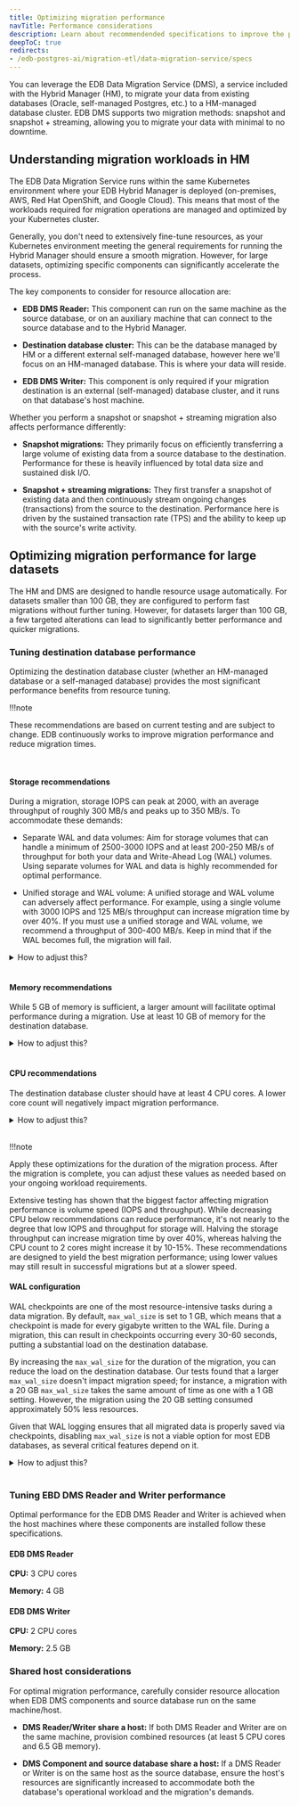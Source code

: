 ```yaml
---
title: Optimizing migration performance
navTitle: Performance considerations
description: Learn about recommendended specifications to improve the performance and speed of database migrations using EDB Hybrid Manager.
deepToC: true
redirects:
- /edb-postgres-ai/migration-etl/data-migration-service/specs
---
```


You can leverage the EDB Data Migration Service (DMS), a service included with the Hybrid Manager (HM), to migrate your data from existing databases (Oracle, self-managed Postgres, etc.) to a HM-managed database cluster. EDB DMS supports two migration methods: snapshot and snapshot + streaming, allowing you to migrate your data with minimal to no downtime.

## Understanding migration workloads in HM

The EDB Data Migration Service runs within the same Kubernetes environment where your EDB Hybrid Manager is deployed (on-premises, AWS, Red Hat OpenShift, and Google Cloud). This means that most of the workloads required for migration operations are managed and optimized by your Kubernetes cluster.

Generally, you don't need to extensively fine-tune resources, as your Kubernetes environment meeting the general requirements for running the Hybrid Manager should ensure a smooth migration. However, for large datasets, optimizing specific components can significantly accelerate the process. 

The key components to consider for resource allocation are:

-   **EDB DMS Reader:** This component can run on the same machine as the source database, or on an auxiliary machine that can connect to the source database and to the Hybrid Manager.

-   **Destination database cluster:** This can be the database managed by HM or a different external self-managed database, however here we'll focus on an HM-managed database. This is where your data will reside.

-   **EDB DMS Writer:** This component is only required if your migration destination is an external (self-managed) database cluster, and it runs on that database's host machine.

Whether you perform a snapshot or snapshot + streaming migration also affects performance differently: 

-   **Snapshot migrations:** They primarily focus on efficiently transferring a large volume of existing data from a source database to the destination. Performance for these is heavily influenced by total data size and sustained disk I/O.

-   **Snapshot + streaming migrations:** They first transfer a snapshot of existing data and then continuously stream ongoing changes (transactions) from the source to the destination. Performance here is driven by the sustained transaction rate (TPS) and the ability to keep up with the source's write activity.

## Optimizing migration performance for large datasets

The HM and DMS are designed to handle resource usage automatically. For datasets smaller than 100 GB, they are configured to perform fast migrations without further tuning. However, for datasets larger than 100 GB, a few targeted alterations can lead to significantly better performance and quicker migrations.

### Tuning destination database performance

Optimizing the destination database cluster (whether an HM-managed database or a self-managed database) provides the most significant performance benefits from resource tuning.

!!!note

   These recommendations are based on current testing and are subject to change. EDB continuously works to improve migration performance and reduce migration times.

<br/>

#### Storage recommendations

During a migration, storage IOPS can peak at 2000, with an average throughput of roughly 300 MB/s and peaks up to 350 MB/s. To accommodate these demands:

-   Separate WAL and data volumes: Aim for storage volumes that can handle a minimum of 2500-3000 IOPS and at least 200-250 MB/s of throughput for both your data and Write-Ahead Log (WAL) volumes. Using separate volumes for WAL and data is highly recommended for optimal performance.

-   Unified storage and WAL volume: A unified storage and WAL volume can adversely affect performance. For example, using a single volume with 3000 IOPS and 125 MB/s throughput can increase migration time by over 40%. If you must use a unified storage and WAL volume, we recommend a throughput of 300-400 MB/s. Keep in mind that if the WAL becomes full, the migration will fail.

<details><summary>How to adjust this?</summary>

For HM-managed database clusters: 

-   Adjust WAL and data volume allocation by [editing](/edb-postgres-ai/latest/hybrid-manager/using_hybrid_manager/cluster_management/manage-clusters/edit-clusters/#editing-a-cluster) your cluster's **Storage**. 

-   By default, HM-managed clusters use separate volumes for data and WAL volumes, but if you unselected the **Use a separate storage volume for Write-Ahead Logs** option during cluster creation, you won't be able to enable this setting post creation. 

-   Volume speeds (IOPS or throughput) are determined by the cluster's underlying infrastructure. When migrating to an HM-managed database cluster, the specific storage classes available for your cluster, and their associated IOPS and throughput characteristics, are determined by your HM administrator (and the underlying cloud or on-premise environment). Therefore, review the storage options available for your clusters and work with your HM administrators to ensure the selected storage meets the recommended performance criteria. For more information on cloud provider infrastructure provisioning, see [Request Amazon EBS volume modifications](https://docs.aws.amazon.com/ebs/latest/userguide/requesting-ebs-volume-modifications.html) or [Google Cloud - About Persistent Disk performance](https://cloud.google.com/compute/docs/disks/performance). 

</details>

<br/>

#### Memory recommendations

While 5 GB of memory is sufficient, a larger amount will facilitate optimal performance during a migration. Use at least 10 GB of memory for the destination database.

<details><summary>How to adjust this?</summary>

For HM-managed database clusters: 

-   Adjust memory allocation by [editing](/edb-postgres-ai/latest/hybrid-manager/using_hybrid_manager/cluster_management/manage-clusters/edit-clusters/#editing-a-cluster) your cluster's **Cluster Settings** > **Instance size**.

-   Additionally, you can also adjust the `shared_buffers`, `effective_cache_size` and `wal_buffers` parameters in the **DB Configuration**.

</details>

<br/>

#### CPU recommendations

The destination database cluster should have at least 4 CPU cores. A lower core count will negatively impact migration performance.

<details><summary>How to adjust this?</summary>

For HM-managed database clusters, adjust CPU allocation by [editing](/edb-postgres-ai/latest/hybrid-manager/using_hybrid_manager/cluster_management/manage-clusters/edit-clusters/#editing-a-cluster) your cluster's **Instance size**.

</details>

<br/>

!!!note

   Apply these optimizations for the duration of the migration process. After the migration is complete, you can adjust these values as needed based on your ongoing workload requirements.

Extensive testing has shown that the biggest factor affecting migration performance is volume speed (IOPS and throughput). While decreasing CPU below recommendations can reduce performance, it's not nearly to the degree that low IOPS and throughput for storage will. Halving the storage throughput can increase migration time by over 40%, whereas halving the CPU count to 2 cores might increase it by 10-15%. These recommendations are designed to yield the best migration performance; using lower values may still result in successful migrations but at a slower speed.

#### WAL configuration

WAL checkpoints are one of the most resource-intensive tasks during a data migration. By default, `max_wal_size` is set to 1 GB, which means that a checkpoint is made for every gigabyte written to the WAL file. During a migration, this can result in checkpoints occurring every 30-60 seconds, putting a substantial load on the destination database. 

By increasing the `max_wal_size` for the duration of the migration, you can reduce the load on the destination database. Our tests found that a larger `max_wal_size` doesn't impact migration speed; for instance, a migration with a 20 GB `max_wal_size` takes the same amount of time as one with a 1 GB setting. However, the migration using the 20 GB setting consumed approximately 50% less resources.

Given that WAL logging ensures that all migrated data is properly saved via checkpoints, disabling `max_wal_size` is not a viable option for most EDB databases, as several critical features depend on it.

<details><summary>How to adjust this?</summary>  

For HM-managed database clusters: 

Adjust WAL configurations by [editing](/edb-postgres-ai/latest/hybrid-manager/using_hybrid_manager/cluster_management/manage-clusters/edit-clusters/#editing-a-cluster) your cluster's **DB Configuration**. Search for the `max_wal_size` parameter, provide the new size in MB and save to apply the configuration. 

</details> 

<br/>

### Tuning EBD DMS Reader and Writer performance

Optimal performance for the EDB DMS Reader and Writer is achieved when the host machines where these components are installed follow these specifications.

#### EDB DMS Reader

**CPU:** 3 CPU cores

**Memory:** 4 GB 

#### EDB DMS Writer

**CPU:** 2 CPU cores

**Memory:** 2.5 GB 

### Shared host considerations

For optimal migration performance, carefully consider resource allocation when EDB DMS components and source database run on the same machine/host.

-   **DMS Reader/Writer share a host:** If both DMS Reader and Writer are on the same machine, provision combined resources (at least 5 CPU cores and 6.5 GB memory).

-   **DMS Component and source database share a host:** If a DMS Reader or Writer is on the same host as the source database, ensure the host's resources are significantly increased to accommodate both the database's operational workload and the migration's demands.
